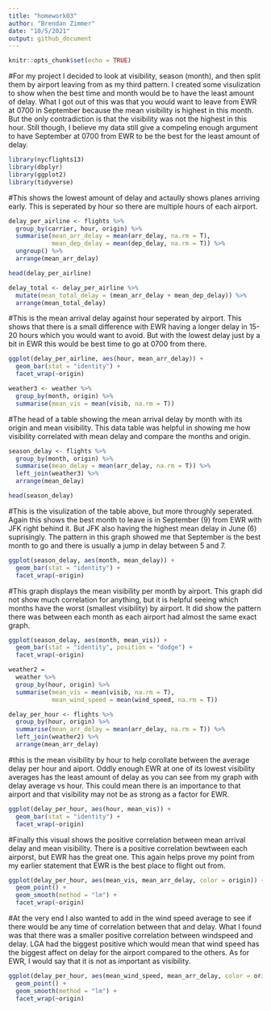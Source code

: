 ```yaml
---
title: "homework03"
author: "Brendan Zimmer"
date: "10/5/2021"
output: github_document
---
```


```r
knitr::opts_chunk$set(echo = TRUE)
```

#For my project I decided to look at visibility, season (month), and then split them by airport leaving from as my third pattern.  I created some visulization to show when the best time and month would be to have the least amount of delay. What I got out of this was that you would want to leave from EWR at 0700 in September because the mean visibility is highest in this month. But the only contradiction is that the visibility was not the highest in this hour. Still though, I believe my data still give a compeling enough argument to have September at 0700 from EWR to be the best for the least amount of delay.

```r
library(nycflights13)
library(dbplyr)
library(ggplot2)
library(tidyverse)
```

#This shows the lowest amount of delay and actaully shows planes arriving early. This is seperated by hour so there are multiple hours of each airport.
```r
delay_per_airline <- flights %>% 
  group_by(carrier, hour, origin) %>% 
  summarise(mean_arr_delay = mean(arr_delay, na.rm = T),
            mean_dep_delay = mean(dep_delay, na.rm = T)) %>% 
  ungroup() %>% 
  arrange(mean_arr_delay)

head(delay_per_airline)
```

```r
delay_total <- delay_per_airline %>% 
  mutate(mean_total_delay = (mean_arr_delay + mean_dep_delay)) %>% 
  arrange(mean_total_delay)
```

#This is the mean arrival delay against hour seperated by airport.  This shows that there is a small difference with EWR having a longer delay in 15-20 hours which you would want to avoid.  But with the lowest delay just by a bit in EWR this would be best time to go at 0700 from there.
```r
ggplot(delay_per_airline, aes(hour, mean_arr_delay)) +
  geom_bar(stat = "identity") +
  facet_wrap(~origin)
```


```r
weather3 <- weather %>% 
  group_by(month, origin) %>% 
  summarise(mean_vis = mean(visib, na.rm = T))
```

#The head of a table showing the mean arrival delay by month with its origin and mean visibility.  This data table was helpful in showing me how visibility correlated with mean delay and compare the months and origin.
```r
season_delay <- flights %>% 
  group_by(month, origin) %>% 
  summarise(mean_delay = mean(arr_delay, na.rm = T)) %>% 
  left_join(weather3) %>% 
  arrange(mean_delay)

head(season_delay)
```

#This is the visulization of the table above, but more throughly seperated.  Again this shows the best month to leave is in September (9) from EWR with JFK right behind it.  But JFK also having the highest mean delay in June (6) suprisingly. The pattern in this graph showed me that September is the best month to go and there is usually a jump in delay between 5 and 7.
```r
ggplot(season_delay, aes(month, mean_delay)) +
  geom_bar(stat = "identity") +
  facet_wrap(~origin)
```

#This graph displays the mean visibility per month by airport.  This graph did not show much correlation for anything, but it is helpful seeing which months have the worst (smallest visibility) by airport.  It did show the pattern there was between each month as each airport had almost the same exact graph.
```r
ggplot(season_delay, aes(month, mean_vis)) +
  geom_bar(stat = "identity", position = "dodge") +
  facet_wrap(~origin)
```

```r
weather2 = 
  weather %>% 
  group_by(hour, origin) %>% 
  summarise(mean_vis = mean(visib, na.rm = T),
            mean_wind_speed = mean(wind_speed, na.rm = T))
```


```r
delay_per_hour <- flights %>% 
  group_by(hour, origin) %>% 
  summarise(mean_arr_delay = mean(arr_delay, na.rm = T)) %>% 
  left_join(weather2) %>% 
  arrange(mean_arr_delay)
```


#this is the mean visibility by hour to help corollate between the average delay per hour and aiport.  Oddly enough EWR at one of its lowest visibility averages has the least amount of delay as you can see from my graph with delay average vs hour.  This could mean there is an importance to that airport and that visibility may not be as strong as a factor for EWR.
```r
ggplot(delay_per_hour, aes(hour, mean_vis)) +
  geom_bar(stat = "identity") +
  facet_wrap(~origin)
```
#Finally this visual shows the positive correlation between mean arrival delay and mean visibility.  There is a positive correlation bewtween each airporst, but EWR has the great one.  This again helps prove my point from my earlier statement that EWR is the best place to flight out from.
```r
ggplot(delay_per_hour, aes(mean_vis, mean_arr_delay, color = origin)) +
  geom_point() +
  geom_smooth(method = "lm") +
  facet_wrap(~origin)
```

#At the very end I also wanted to add in the wind speed average to see if there would be any time of correlation between that and delay.  What I found was that there was a smaller positive correlation between windspeed and delay. LGA had the biggest positive which would mean that wind speed has the biggest affect on delay for the airport compared to the others.  As for EWR, I would say that it is not as important as visibility.
```r
ggplot(delay_per_hour, aes(mean_wind_speed, mean_arr_delay, color = origin)) +
  geom_point() +
  geom_smooth(method = "lm") +
  facet_wrap(~origin)
```